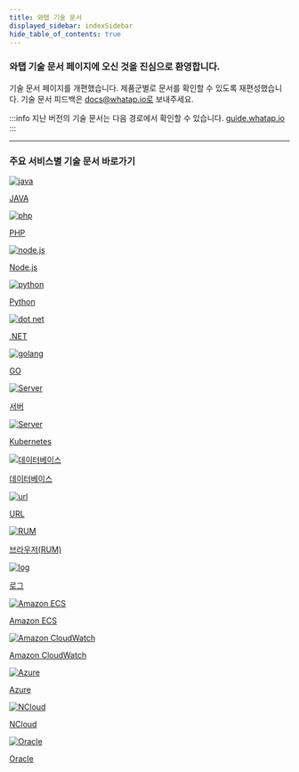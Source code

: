 ```yaml
---
title: 와탭 기술 문서
displayed_sidebar: indexSidebar
hide_table_of_contents: true
---
```


### 와탭 기술 문서 페이지에 오신 것을 진심으로 환영합니다.

기술 문서 페이지를 개편했습니다. 제품군별로 문서를 확인할 수 있도록 재편성했습니다. 기술 문서 피드백은 docs@whatap.io로 보내주세요.

:::info
지난 버전의 기술 문서는 다음 경로에서 확인할 수 있습니다. [guide.whatap.io](https://guide.whatap.io)
:::

---
### 주요 서비스별 기술 문서 바로가기

<!-- 
<div class='shortcut'>

* [애플리케이션](apm/application-intro)
* [서버](server/server-intro)
* [데이터베이스](db/db-monitoring-intro)
* [쿠버네티스](kubernetes/kubernetes-intro)
* [로그](log/log-intro)
* [URL](url/url-intro)
* [클라우드](ref-cloud/cloud)
* [AWS Log](aws-log/install-aws-log)
* [인티그레이션](integration/integ-intro)
* [브라우저(RUM)](rum/rum-intro)
* [Telegraf](telegraf/tf-support)
* [Focus](focus/focus-intro)

</div>

-->

<div class='flex-container'>

<a href='apm/java-intro'>
<div class='apm-agent'>
<img src='/img/index-java.png' alt='java'/>
<p>JAVA</p>
</div>
</a>

<a href='apm/intro-php'>
<div class='apm-agent'>
<img src='/img/index-php.png' alt='php'/>
<p>PHP</p>
</div>
</a>

<a href='apm/nodejs-intro'>
<div class='apm-agent'>
<img src='/img/index-nodejs.png' alt='node.js'/>
<p>Node.js</p>
</div>
</a>

<a href='apm/python-intro'>
<div class='apm-agent'>
<img src='/img/index-python.png' alt='python'/>
<p>Python</p>
</div>
</a>

<a href='apm/dotnet-intro'>
<div class='apm-agent'>
<img src='/img/index-net.png' alt='dot net'/>
<p>.NET</p>
</div>
</a>

<a href='apm/golang-intro'>
<div class='apm-agent'>
<img src='/img/index-golang.png' alt='golang'/>
<p>GO</p>
</div>
</a>

<a href='server/server-intro'>
<div class='apm-agent'>
<img src='/img/index-server.png' alt='Server'/>
<p>서버</p>
</div>
</a>

<a href='kubernetes/kubernetes-intro'>
<div class='apm-agent'>
<img src='/img/index-k8s.png' alt='Server'/>
<p>Kubernetes</p>
</div>
</a>

<a href='db/db-monitoring-intro'>
<div class='apm-agent'>
<img src='/img/index-db.png' alt='데이터베이스'/>
<p>데이터베이스</p>
</div>
</a>

<a href='url/url-intro'>
<div class='apm-agent'>
<img src='/img/index-url.png' alt='url'/>
<p>URL</p>
</div>
</a>

<a href='rum/rum-intro'>
<div class='apm-agent'>
<img src='/img/index-rum.png' alt='RUM'/>
<p>브라우저(RUM)</p>
</div>
</a>

<a href='log/log-intro'>
<div class='apm-agent'>
<img src='/img/index-log.png' alt='log'/>
<p>로그</p>
</div>
</a>

<a href='integration/items/integ-amazon-ecs'>
<div class='apm-agent'>
<img src='/img/index-aws.png' alt='Amazon ECS'/>
<p>Amazon ECS</p>
</div>
</a>

<a href='integration/items/integ-amazon-cloudwatch'>
<div class='apm-agent'>
<img src='/img/index-awsec2.png' alt='Amazon CloudWatch'/>
<p>Amazon CloudWatch</p>
</div>
</a>

<a href='integration/items/integ-azure-monitor'>
<div class='apm-agent'>
<img src='/img/index-azure.png' alt='Azure'/>
<p>Azure</p>
</div>
</a>

<a href='integration/items/integ-azure-monitor'>
<div class='apm-agent'>
<img src='/img/index-nhn.png' alt='NCloud'/>
<p>NCloud</p>
</div>
</a>

<a href='integration/items/integ-oracle-cloud-monitor'>
<div class='apm-agent'>
<img src='/img/index-oracle.png' alt='Oracle'/>
<p>Oracle</p>
</div>
</a>

</div>
